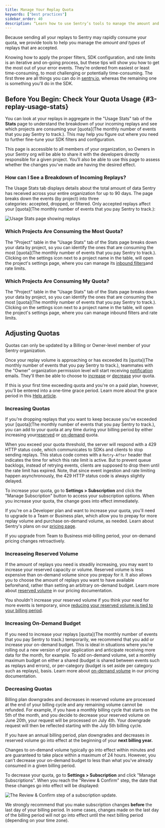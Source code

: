 ```yaml
---
title: Manage Your Replay Quota
keywords: ["best practices"]
sidebar_order: 40
description: “Learn how to use Sentry’s tools to manage the amount and types of replays you pay for.”
---
```


Because sending all your replays to Sentry may rapidly consume your quota, we provide tools to help you manage the *amount and types* of replays that are accepted.

Knowing how to apply the proper filters, SDK configuration, and rate limits is an iterative and on-going process, but these tips will show you how to get the most out of your error events. They’re ordered from easiest or least time-consuming, to most challenging or potentially time-consuming. The first three are all things you can do in [sentry.io](https://sentry.io/), whereas the remaining one is something you'll do in the SDK.

## Before You Begin: Check Your Quota Usage {#3-replay-usage-stats}

You can look at your replays in aggregate in the "Usage Stats" tab of the **Stats** page to understand the breakdown of your incoming replays and see which projects are consuming your [quota](The monthly number of events that you pay Sentry to track.). This may help you figure out where you need to further fine-tune your SDK filters and configuration.

This page is accessible to all members of your organization, so Owners in your Sentry org will be able to share it with the developers directly responsible for a given project. You’ll also be able to use this page to assess whether the changes you've made are having the desired effect.

### How can I See a Breakdown of Incoming Replays?

The Usage Stats tab displays details about the total amount of data Sentry has received across your entire organization for up to 90 days. The page breaks down the events (by project) into three categories: accepted, dropped, or filtered. Only accepted replays affect your [quota](The monthly number of events that you pay Sentry to track.):

![Usage Stats page showing replays](usage-stats-replay.png)

### Which Projects Are Consuming the Most Quota?

The "Project" table in the "Usage Stats" tab of the Stats page breaks down your data by project, so you can identify the ones that are consuming the most [quota](The monthly number of events that you pay Sentry to track.). Clicking on the settings icon next to a project name in the table, will open the project's settings page, where you can manage its [inbound filters](#2-inbound-data-filters)and rate limits.

### Which Projects Are Consuming My Quota?


The "Project" table in the "Usage Stats" tab of the Stats page breaks down your data by project, so you can identify the ones that are consuming the most [quota](The monthly number of events that you pay Sentry to track.). Clicking on the settings icon next to a project name in the table, will open the project's settings page, where you can manage  inbound filters and rate limits.

##  Adjusting Quotas

<Note>

Quotas can only be updated by a Billing or Owner-level member of your Sentry organization.

</Note>

Once your replay volume is approaching or has exceeded its [quota](The monthly number of events that you pay Sentry to track.), teammates with the "Owner" organization permission level will start receiving [notification](/product/alerts/notifications/#quota-notifications) emails. They'll then be able to choose to [increase](#increasing-quotas) or [decrease](#decreasing-quotas) your quota.

If this is your first time exceeding quota and you're on a paid plan, however, you'll be entered into a one-time grace period. Learn more about the grace period in this [Help article](https://help.sentry.io/account/billing/what-happens-when-i-run-out-of-event-capacity-and-a-grace-period-is-triggered/).

### Increasing Quotas

If you're dropping replays that you want to keep because you've exceeded your [quota](The monthly number of events that you pay Sentry to track.), you can add to your quota at any time during your billing period by either increasing your[reserved](#reserved-volume) or [on-demand](#on-demand-budget) quota.

When you exceed your quota threshold, the server will respond with a 429 HTTP status code, which communicates to SDKs and clients to stop sending replays. This status code comes with a `Retry-After` header that indicates the time for which this rate limit is active. But to prevent queue backlogs, instead of retrying events, clients are supposed to drop them until the rate limit has expired. Note, that since event ingestion and rate limiting happen asynchronously, the 429 HTTP status code is always slightly delayed.

To increase your quota, go to **Settings > Subscription** and click the "Manage Subscription" button to access your subscription options. When you increase your quota, the change goes into effect immediately.

If you're on a Developer plan and want to increase your quota, you'll need to upgrade to a Team or Business plan, which allow you to prepay for more replay volume and purchase on-demand volume, as needed. Learn about Sentry's plans on our [pricing page](https://sentry.io/pricing/).

<Alert>

If you upgrade from Team to Business mid-billing period, your on-demand pricing changes retroactively.

</Alert>

### Increaseing Reserved Volume

If the amount of replays you need is steadily increasing, you may want to increase your reserved capacity or volume. Reserved volume is less expensive than on-demand volume since you prepay for it. It also allows you to choose the amount of replays you want to have available beforehand, rather than setting an arbitrary on-demand budget. Learn more about [reserved volume](/product/accounts/pricing/#prepaid-reserved-capacity) in our pricing documentation.

You shouldn't increase your reserved volume if you think your need for more events is temporary, since [reducing your reserved volume is tied to your billing period](#decreasing-quotas).

### Increasing On-Demand Budget

If you need to increase your replays [quota](The monthly number of events that you pay Sentry to track.) temporarily, we recommend that you add or increase your on-demand budget. This is ideal in situations where you’re rolling out a new version of your application and anticipate receiving more data for the month, for example. To add on-demand volume, set a monthly maximum budget on either a shared (budget is shared between events such as replays and errors), or per-category (budget is set aside per category such as replays), basis. Learn more about [on-demand volume](/product/accounts/pricing/#on-demand-capacity) in our pricing documentation.

### Decreasing Quotas

Billing plan downgrades and decreases in reserved volume are processed at the end of your billing cycle and any remaining volume cannot be refunded. For example, if you have a monthly billing cycle that starts on the 5th of the month, and you decide to decrease your reserved volume on June 20th, your request will be processed on July 4th. Your downgrade request will then be reflected starting with the July 5th billing cycle.

<Alert level="warning">

If you have an annual billing period, plan downgrades and decreases in reserved volume go into effect at the beginning of your **next billing year.**

</Alert>

Changes to on-demand volume typically go into effect within minutes and are guaranteed to take place within a maximum of 24 hours. However, you can't decrease your on-demand budget to less than what you've already consumed in a given billing period.

To decrease your quota, go to **Settings > Subscription** and click "Manage Subscriptions". When you reach the "Review & Confirm" step, the date that these changes go into effect will be displayed:

![The Review & Confirm step of a subscription update.](review-subscription.png)

<Note>

We strongly recommend that you make subscription changes **before** the last day of your billing period. In some cases, changes made on the last day of the billing period will not go into effect until the next billing period (depending on your time zone).

</Note>
